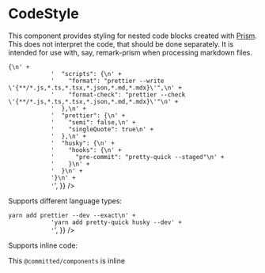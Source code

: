 
<Meta title="Components/CodeStyle" component={CodeStyle} />

# CodeStyle

This component provides styling for nested code blocks created with [Prism](https://prismjs.com/).
This does not interpret the code, that should be done separately. It is intended for use with, say,
remark-prism when processing markdown files.

<Canvas>
  <Story name="default">
    <CodeStyle>
      <div
        dangerouslySetInnerHTML={{
          __html:
            '<pre class="language-json"><code class="language-json"><span class="token punctuation">{</span>\n' +
            '  <span class="token property">"scripts"</span><span class="token operator">:</span> <span class="token punctuation">{</span>\n' +
            '    <span class="token property">"format"</span><span class="token operator">:</span> <span class="token string">"prettier --write \'{**/*.js,*.ts,*.tsx,*.json,*.md,*.mdx}\'"</span><span class="token punctuation">,</span>\n' +
            '    <span class="token property">"format-check"</span><span class="token operator">:</span> <span class="token string">"prettier --check \'{**/*.js,*.ts,*.tsx,*.json,*.md,*.mdx}\'"</span>\n' +
            '  <span class="token punctuation">}</span><span class="token punctuation">,</span>\n' +
            '  <span class="token property">"prettier"</span><span class="token operator">:</span> <span class="token punctuation">{</span>\n' +
            '    <span class="token property">"semi"</span><span class="token operator">:</span> <span class="token boolean">false</span><span class="token punctuation">,</span>\n' +
            '    <span class="token property">"singleQuote"</span><span class="token operator">:</span> <span class="token boolean">true</span>\n' +
            '  <span class="token punctuation">}</span><span class="token punctuation">,</span>\n' +
            '  <span class="token property">"husky"</span><span class="token operator">:</span> <span class="token punctuation">{</span>\n' +
            '    <span class="token property">"hooks"</span><span class="token operator">:</span> <span class="token punctuation">{</span>\n' +
            '      <span class="token property">"pre-commit"</span><span class="token operator">:</span> <span class="token string">"pretty-quick --staged"</span>\n' +
            '    <span class="token punctuation">}</span>\n' +
            '  <span class="token punctuation">}</span>\n' +
            '<span class="token punctuation">}</span>\n' +
            '</code></pre>',
        }}
      />
    </CodeStyle>
  </Story>
</Canvas>

Supports different language types:

<Canvas>
  <Story name="bash">
    <CodeStyle>
      <div
        dangerouslySetInnerHTML={{
          __html:
            '<pre class="language-bash"><code class="language-bash"><span class="token function">yarn</span> <span class="token function">add</span> prettier --dev --exact\n' +
            '<span class="token function">yarn</span> <span class="token function">add</span> pretty-quick husky --dev' +
            '</code></pre>',
        }}
      />
    </CodeStyle>
  </Story>
</Canvas>

Supports inline code:

<Canvas>
  <Story name="inline">
    <CodeStyle>
      <p>
        This <code class="language-text">@committed/components</code> is inline
      </p>
    </CodeStyle>
  </Story>
</Canvas>
